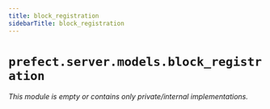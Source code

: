 ```yaml
---
title: block_registration
sidebarTitle: block_registration
---
```


# `prefect.server.models.block_registration`

*This module is empty or contains only private/internal implementations.*
